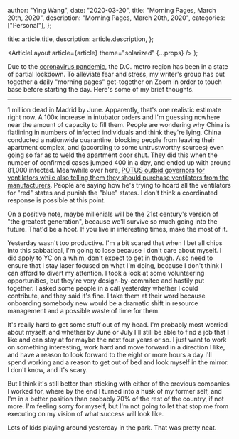 
  author: "Ying Wang",
  date: "2020-03-20",
  title: "Morning Pages, March 20th, 2020",
  description: "Morning Pages, March 20th, 2020",
  categories: ["Personal"],
};

  title: article.title,
  description: article.description,
};

  <ArticleLayout article={article} theme="solarized" {...props} />
);

Due to the [coronavirus
pandemic](https://en.wikipedia.org/wiki/2019-20_coronavirus_pandemic), the D.C.
metro region has been in a state of partial lockdown. To alleviate fear and
stress, my writer's group has put together a daily "morning pages" get-together
on Zoom in order to touch base before starting the day. Here's some of my brief
thoughts.

---

1 million dead in Madrid by June. Apparently, that's one realistic estimate
right now. A 100x increase in intubator orders and I'm guessing nowhere near the
amount of capacity to fill them. People are wondering why China is flatlining in
numbers of infected individuals and think they're lying. China conducted a
nationwide quarantine, blocking people from leaving their apartment complex, and
(according to some untrustworthy sources) even going so far as to weld the
apartment door shut. They did this when the number of confirmed cases jumped 400
in a day, and ended up with around 81,000 infected. Meanwhile over here, [POTUS
outbid governors for ventilators while also telling them they should purchase
ventilators from the
manufacturers](https://www.wcvb.com/article/mass-governor-tells-president-trump-that-state-was-outbid-for-supplies/31790277#).
People are saying how he's trying to hoard all the ventilators for "red" states
and punish the "blue" states. I don't think a coordinated response is possible
at this point.

On a positive note, maybe millenials will be the 21st century's version of "the
greatest generation", because we'll survive so much going into the future.
That'd be a hoot. If you live in interesting times, make the most of it.

Yesterday wasn't too productive. I'm a bit scared that when I bet all chips into
this sabbatical, I'm going to lose because I don't care about myself. I did
apply to YC on a whim, don't expect to get in though. Also need to ensure that I
stay laser focused on what I'm doing, because I don't think I can afford to
divert my attention. I took a look at some volunteering opportunities, but
they're very design-by-commitee and hastily put together. I asked some people in
a call yesterday whether I could contribute, and they said it's fine. I take
them at their word because onboarding somebody new would be a dramatic shift in
resource management and a possible waste of time for them.

It's really hard to get some stuff out of my head. I'm probably most worried
about myself, and whether by June or July I'll still be able to find a job that
I like and can stay at for maybe the next four years or so. I just want to work
on something interesting, work hard and move forward in a direction I like, and
have a reason to look forward to the eight or more hours a day I'll spend
working and a reason to get out of bed and look myself in the mirror. I don't
know, and it's scary.

But I think it's still better than sticking with either of the previous
companies I worked for, where by the end I turned into a husk of my former self,
and I'm in a better position than probably 70% of the rest of the country, if
not more. I'm feeling sorry for myself, but I'm not going to let that stop me
from executing on my vision of what success will look like.

Lots of kids playing around yesterday in the park. That was pretty neat.
